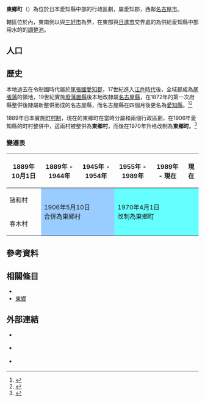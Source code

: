 {{日本町村
| 自治體名   = 東鄉
| 町村       = 町
| 圖像       = [[File:Yufuku-Ji_Hondou,_Tougou-cho_Aichi-gun_2012.JPG|240px]]
| 圖像說明   = {{Tsl|ja|祐福寺}}
| 町村章     =
| 日文原名   = 東郷町
| 平假名     = とうごうちょう
| 羅馬字拼音 = Tōgō-chō
| 都道府縣   = 愛知縣
| 支廳       =
| 郡         = 愛知郡
| 郡連結     = 愛知郡 (愛知縣)
| 編號       = 23202-1
| 面積       = 18.03
| 邊界未定   =
| 人口       = 43,751<ref>{{Cite web| url=https://www.town.aichi-togo.lg.jp/soshikikarasagasu/kikakujohoka/gyomuannai/18/5/1/6/8/2651.html| title=行政区別人口と世帯| date=2022-06-07| publisher=東鄉町公所| language=ja| accessdate=2022-06-22}}</ref>
| 統計時間   = 2022年5月1日
| 自治體     = [[名古屋市|名古屋市]]（[[綠區_(名古屋市)|綠區]]）、[[日進市|日進市]]、[[豐明市|豐明市]]、[[刈谷市|刈谷市]]、[[三好市_(愛知縣)|三好市]]
| 樹         = [[厚皮香|厚皮香]]
| 花         = [[溪蓀|溪蓀]]
| 其他象徵物 =
| 其他象徵   =
| 首長       = {{Tsl|ja|井俣憲治}}
| 卸任日期   = 2026年5月21日
| 議員數     = 16
| 郵遞區號   = 470-0198
| 所在地     = 愛知郡東鄉町大字春木字羽根穴1
| 電話號碼   = 561-38-3111
| 外部連結   = {{url|https://www.town.aichi-togo.lg.jp/}}
| 地圖       = Togo in Aichi Prefecture Ja.svg
| 參考資料   = 
}}

'''東鄉町'''（{{jpn|j=東郷町|hg=とうごうちょう|rm=Tōgō chō|f=y}}）為位於日本愛知縣中部的行政區劃，屬愛知郡，西鄰[[名古屋市|名古屋市]]。

轄區位於{{Tsl|ja|尾張丘陵}}內，東南側以{{Tsl|ja|境川 (境川水系・愛知県)|境川 (境川水系・愛知縣)|境川}}與[[三好市_(愛知縣)|三好市]]為界，在東部與[[日進市|日進市]]交界處的{{Tsl|ja|愛知池}}為供給愛知縣中部用水的{{Tsl|ja|愛知用水|愛知引水道}}的[[調整池|調整池]]。

== 人口 ==
{{日本人口統計| location=Togo town, Aichi}}

== 歷史 ==

本地過去在令制國時代屬於[[尾張國|尾張國]][[愛知郡_(愛知縣)|愛知郡]]，17世紀進入[[江戶時代|江戶時代]]後，全域都成為[[尾張藩|尾張藩]]的領地，19世紀實施[[廢藩置縣|廢藩置縣]]後本地改隸屬[[名古屋縣|名古屋縣]]，在1872年的第一次府縣整併後隸屬新整併而成的名古屋縣，而名古屋縣在四個月後更名為[[愛知縣|愛知縣]]。<ref>{{Cite web| url=https://crd.ndl.go.jp/reference/modules/d3ndlcrdentry/index.php?page=ref_view&id=1000183719| title=明治4年に名古屋県ができてから短期間で愛知県と改称したが、その経緯や理由が知りたい。他に候補はあったのか、誰が決めたのかについてもわかれば知りたい。| work=レファレンス協同データベース| publisher=国立国会図書館| language=ja| accessdate=2022-06-06}}</ref><ref>{{Cite web| url=https://www.pref.aichi.jp/soshiki/koho/0000007714.html| title=あいちのおいたち| date=2020-03-24| publisher=愛知縣廳| language=ja| accessdate=2022-06-06}}</ref>

1889年日本實施[[町村制|町村制]]，現在的東鄉町在當時分屬{{Tsl|ja|諸和村}}和{{Tsl|ja|春木村}}兩個行政區劃，在1906年愛知縣的町村整併中，這兩村被整併為'''東鄉村'''，而後在1970年升格改制為'''東鄉町'''。<ref>{{Cite web| url=https://www.town.aichi-togo.lg.jp/kidspage/8043.html| title=東郷の歴史とタイムマシン| date=2022-03-01| publisher=東鄉町公所| language=ja| accessdate=2022-06-22}}</ref>

=== 變遷表 ===

{| class="wikitable" style="font-size:x-small;"
|-
! 1889年10月1日
! 1889年 - 1944年
! 1945年 - 1954年
! 1955年 - 1989年
! 1989年 - 現在
! 現在
|-
| 諸和村
| rowspan=2 colspan=2 style="background-color:#9cf;" | 1906年5月10日<br />合併為東郷村
| rowspan=2 colspan=3 style="background-color:#6ff;" | 1970年4月1日<br />改制為東鄉町
|-
| 春木村
|}


== 參考資料 ==
{{Reflist|30em}}

== 相關條目 ==
{{Commonscat|Togo, Aichi}}

* {{Tsl|ja|東郷町 (曖昧さ回避)|東鄉町 (消歧義)}}
* [[東鄉|東鄉]]

== 外部連結 ==

* {{Ja}} {{Twitter|togo_town|東鄉町}}
* {{Ja}} {{Instagram|togo_town|東鄉町}}
* {{Ja}} {{Youtube|channel=UC2Dbew-rF5YpjmYL8wVEazQ|togotownhall}}

{{愛知縣}}
{{Authority control}}
